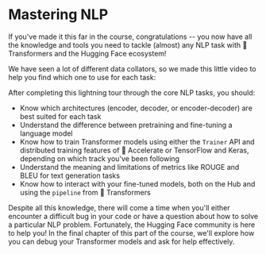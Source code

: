 # Mastering NLP

If you've made it this far in the course, congratulations -- you now have all the knowledge and tools you need to tackle (almost) any NLP task with 🤗 Transformers and the Hugging Face ecosystem!

We have seen a lot of different data collators, so we made this little video to help you find which one to use for each task:

<Youtube id="-RPeakdlHYo"/>

After completing this lightning tour through the core NLP tasks, you should:

* Know which architectures (encoder, decoder, or encoder-decoder) are best suited for each task
* Understand the difference between pretraining and fine-tuning a language model
* Know how to train Transformer models using either the `Trainer` API and distributed training features of 🤗 Accelerate or TensorFlow and Keras, depending on which track you've been following
* Understand the meaning and limitations of metrics like ROUGE and BLEU for text generation tasks
* Know how to interact with your fine-tuned models, both on the Hub and using the `pipeline` from 🤗 Transformers

Despite all this knowledge, there will come a time when you'll either encounter a difficult bug in your code or have a question about how to solve a particular NLP problem. Fortunately, the Hugging Face community is here to help you! In the final chapter of this part of the course, we'll explore how you can debug your Transformer models and ask for help effectively.